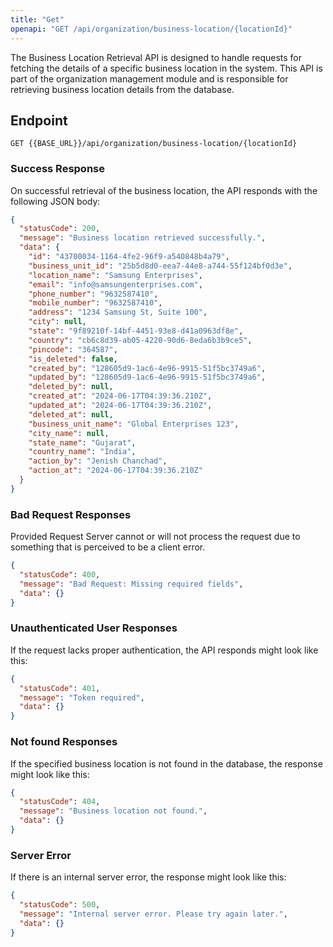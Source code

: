 ---
title: "Get"
openapi: "GET /api/organization/business-location/{locationId}"
---

The Business Location Retrieval API is designed to handle requests for fetching the details of a specific business location in the system. This API is part of the organization management module and is responsible for retrieving business location details from the database.

## Endpoint

`GET {{BASE_URL}}/api/organization/business-location/{locationId}`

### Success Response

On successful retrieval of the business location, the API responds with the following JSON body:

```json
{
  "statusCode": 200,
  "message": "Business location retrieved successfully.",
  "data": {
    "id": "43700034-1164-4fe2-96f9-a540848b4a79",
    "business_unit_id": "25b5d8d0-eea7-44e8-a744-55f124bf0d3e",
    "location_name": "Samsung Enterprises",
    "email": "info@samsungenterprises.com",
    "phone_number": "9632587410",
    "mobile_number": "9632587410",
    "address": "1234 Samsung St, Suite 100",
    "city": null,
    "state": "9f89210f-14bf-4451-93e8-d41a0963df8e",
    "country": "cb6c8d39-ab05-4220-90d6-8eda6b3b9ce5",
    "pincode": "364587",
    "is_deleted": false,
    "created_by": "128605d9-1ac6-4e96-9915-51f5bc3749a6",
    "updated_by": "128605d9-1ac6-4e96-9915-51f5bc3749a6",
    "deleted_by": null,
    "created_at": "2024-06-17T04:39:36.210Z",
    "updated_at": "2024-06-17T04:39:36.210Z",
    "deleted_at": null,
    "business_unit_name": "Global Enterprises 123",
    "city_name": null,
    "state_name": "Gujarat",
    "country_name": "India",
    "action_by": "Jenish Chanchad",
    "action_at": "2024-06-17T04:39:36.210Z"
  }
}
```

### Bad Request Responses

Provided Request Server cannot or will not process the request due to something that is perceived to be a client error.

```json
{
  "statusCode": 400,
  "message": "Bad Request: Missing required fields",
  "data": {}
}
```

### Unauthenticated User Responses

If the request lacks proper authentication, the API responds might look like this:

```json
{
  "statusCode": 401,
  "message": "Token required",
  "data": {}
}
```

### Not found Responses

If the specified business location is not found in the database, the response might look like this:

```json
{
  "statusCode": 404,
  "message": "Business location not found.",
  "data": {}
}
```

### Server Error

If there is an internal server error, the response might look like this:

```json
{
  "statusCode": 500,
  "message": "Internal server error. Please try again later.",
  "data": {}
}
```
